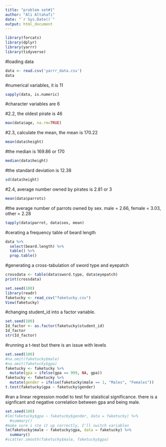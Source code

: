 ---
title: "problem set#1"
author: "Ali Altahafi"
date: "`r Sys.Date()`"
output: html_document
---

```{r setup, include=FALSE}
library(forcats)
library(dplyr)
library(yarrr)
library(tidyverse)
```
#loading data 
```{r}
data <- read.csv('yarrr_data.csv')
data
```
#numerical variables, it is 11
```{r}
sapply(data, is.numeric)
```
#character variables are 6 

#2.2, the oldest pirate is 46 

```{r}
max(data$age, na.rm=TRUE)
```
#2.3, calculate the mean, the mean is 170.22
```{r}
mean(data$height)
```
#the median is 169.86 or 170 
```{r}
median(data$height)
```
#the standard deviation is 12.38
```{r}
sd(data$height)
```
#2.4, average number owned by pirates is 2.81 or 3
```{r}
mean(data$parrots)
```
#the average number of parrots owned by sex. male = 2.66, female = 3.03, other = 2.28
```{r}
tapply(data$parrot, data$sex, mean)
```
#cerating a frequency table of beard length
```{r}
data %>%
  select(beard.length) %>%
  table() %>%
  prop.table()
```
#generating a cross-tabulation of sword type and eyepatch 
```{r}
crossdata <- table(data$sword.type, data$eyepatch)
print(crossdata)
```
```{r}
set.seed(100)
library(readr)
faketucky <- read_csv("faketucky.csv")
View(faketucky)
```
#changing student_id into a factor variable.  
```{r}
set.seed(100)
Id_factor <- as.factor(faketucky$student_id)
Id_factor
str(Id_factor)
```
#running a t-test but there is an issue with levels
```{r}
set.seed(100)
#na.omit(faketucky$male)
#na.omit(faketucky$gpa)
faketucky <- faketucky %>%
  mutate(gpa = ifelse(gpa == 999, NA, gpa))
faketucky <- faketucky %>%
  mutate(gender = ifelse(faketucky$male == 1, "Males", "Females"))
t.test(faketucky$gpa ~ faketucky$gender)
```
#ran a linear regression model to test for staistical significance. there is a signficant and negative correlation between gpa and being male. 
```{r}
set.seed(100)
#lm(faketucky$gpa ~ faketucky$gender, data = faketucky) %>%
  #summary()
#make sure i ste it up correctly, I'll switch variables
lm(faketucky$male ~ faketucky$gpa, data = faketucky) %>%
  summary()
#scatter.smooth(faketucky$male, faketucky$gpa)
```










